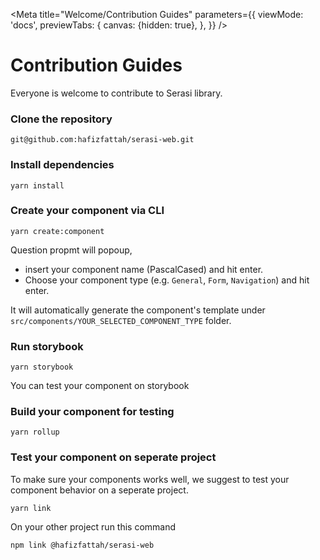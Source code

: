 
<Meta
  title="Welcome/Contribution Guides"
  parameters={{
    viewMode: 'docs',
    previewTabs: {
      canvas: {hidden: true},
    },
  }}
/>

# Contribution Guides

<Subtitle>Everyone is welcome to contribute to Serasi library.</Subtitle>

### Clone the repository

`git@github.com:hafizfattah/serasi-web.git`

### Install dependencies

`yarn install`

### Create your component via CLI

`yarn create:component`

Question propmt will popoup,

- insert your component name (PascalCased) and hit enter.
- Choose your component type (e.g. `General`, `Form`, `Navigation`) and hit enter.

It will automatically generate the component's template under `src/components/YOUR_SELECTED_COMPONENT_TYPE` folder.

### Run storybook

`yarn storybook`

You can test your component on storybook

### Build your component for testing

`yarn rollup`

### Test your component on seperate project

To make sure your components works well, we suggest to test your component behavior on a seperate project.

`yarn link`

On your other project run this command

`npm link @hafizfattah/serasi-web`
